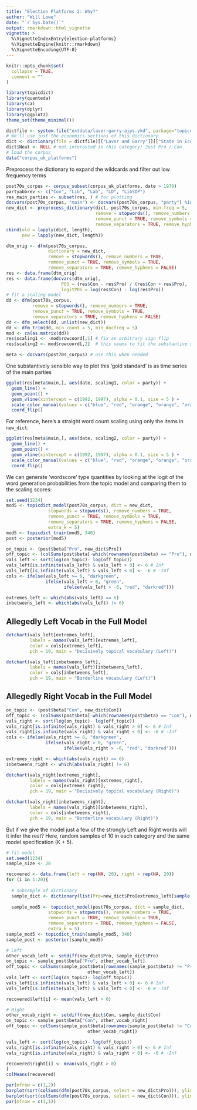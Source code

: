 ```yaml
---
title: "Election Platforms 2: Why?"
author: "Will Lowe"
date: "`r Sys.Date()`"
output: rmarkdown::html_vignette
vignette: >
  %\VignetteIndexEntry{election-platforms}
  %\VignetteEngine{knitr::rmarkdown}
  %\VignetteEncoding{UTF-8}
---
```


```r
knitr::opts_chunk$set(
  collapse = TRUE,
  comment = ""
)

library(topicdict)
library(quanteda)
library(ca)
library(dplyr)
library(ggplot2)
theme_set(theme_minimal())
```

```r
dictfile <- system.file("extdata/laver-garry-ajps.ykd", package="topicdict")
# We'll use just the economics sections of this dictionary
dict <- dictionary(file = dictfile)[["Laver and Garry"]][["State in Economy"]]
dict$Neut <- NULL # not interested in this category! Just Pro / Con
# load the corpus
data("corpus_uk_platforms")
```

Preprocess the dictionary to expand the wildcards and filter out low frequency
terms
```r
post70s_corpus <- corpus_subset(corpus_uk_platforms, date > 1970)
partyabbrev <- c("Con", "Lib", "Lab", "LD", "LibSDP")
res_main_parties <- subset(res, ) # for plotting
docvars(post70s_corpus, "main") <- docvars(post70s_corpus, "party") %in% partyabbrev
new_dict <- preprocess_dictionary(dict, post70s_corpus, min.freq = 5,
                                  remove = stopwords(), remove_numbers = TRUE,
                                  remove_punct = TRUE, remove_symbols = TRUE,
                                  remove_separators = TRUE, remove_hyphens = FALSE)
cbind(old = lapply(dict, length),
      new = lapply(new_dict, length))
```


```r
dtm_orig <- dfm(post70s_corpus,
                dictionary = new_dict,
                remove = stopwords(), remove_numbers = TRUE,
                remove_punct = TRUE, remove_symbols = TRUE,
                remove_separators = TRUE, remove_hyphens = FALSE)
res <- data.frame(dtm_orig)
res <- data.frame(docvars(dtm_orig),
                     POS = (res$Con - res$Pro) / (res$Con + res$Pro),
                     logitPOS = log(res$Con) - log(res$Pro))
# fit a scaling model
dd <- dfm(post70s_corpus,
          remove = stopwords(), remove_numbers = TRUE,
          remove_punct = TRUE, remove_symbols = TRUE,
          remove_separators = TRUE, remove_hyphens = FALSE)
dd <- dfm_select(dd, unlist(new_dict))
dd <- dfm_trim(dd, min_count = 5, min_docfreq = 5)
mod <- ca(as.matrix(dd))
res$scaling1 <- -mod$rowcoord[,1] # fix an arbitrary sign flip
res$scaling2 <- mod$rowcoord[,2]  # this seems to fit the substantive story better

meta <- docvars(post70s_corpus) # use this when needed

```
One substantively sensible way to plot this 'gold standard' is as time series of
the main parties
```r
ggplot(res[meta$main,], aes(date, scaling1, color = party)) +
  geom_line() +
  geom_point() +
  geom_vline(xintercept = c(1992, 1997), alpha = 0.1, size = 5 ) +
  scale_color_manual(values = c("blue", "red", "orange", "orange", "orange")) +
  coord_flip()
```

For reference, here's a straight word count scaling using only
the items in `new_dict`:
```r
ggplot(res[meta$main,], aes(date, scaling2, color = party)) +
  geom_line() +
  geom_point() +
  geom_vline(xintercept = c(1992, 1997), alpha = 0.1, size = 5 ) +
  scale_color_manual(values = c("blue", "red", "orange", "orange", "orange")) +
  coord_flip()
```

We can generate 'wordscore' type quantities by looking at the logit of the word
generation probabilities from the topic model and comparing them to the scaling
scores:

```r
set.seed(1234)
mod5 <- topicdict_model(post70s_corpus, dict = new_dict,
                stopwords = stopwords(), remove_numbers = TRUE,
                remove_punct = TRUE, remove_symbols = TRUE,
                remove_separators = TRUE, remove_hyphens = FALSE, 
                extra_k = 5)
mod5 <- topicdict_train(mod5, 340)
post <- posterior(mod5)

on_topic <- (post$beta["Pro", new_dict$Pro]) 
off_topic <- (colSums(post$beta[-which(rownames(post$beta) == "Pro"), new_dict$Pro]))
vals_left <- sort(log(on_topic)- log(off_topic))
vals_left[is.infinite(vals_left) & vals_left > 0] <- 6 # Inf
vals_left[is.infinite(vals_left) & vals_left < 0] <- -6 # -Inf
cols <- ifelse(vals_left >= 6, "darkgreen", 
               ifelse(vals_left > 0, "green", 
                      ifelse(vals_left > -6, "red", "darkred")))

extremes_left <- which(abs(vals_left) == 6)
inbetweens_left <- which(abs(vals_left) != 6)
```

## Allegedly Left Vocab in the Full Model

```r
dotchart(vals_left[extremes_left], 
         labels = names(vals_left)[extremes_left], 
         color = cols[extremes_left], 
         pch = 19, main = "Decisively topical vocabulary (Left)")
```

```r
dotchart(vals_left[inbetweens_left], 
         labels = names(vals_left)[inbetweens_left], 
         color = cols[inbetweens_left], 
         pch = 19, main = "Borderline vocabulary (Left)")
```

## Allegedly Right Vocab in the Full Model

```r
on_topic <- (post$beta["Con", new_dict$Con]) 
off_topic <- (colSums(post$beta[-which(rownames(post$beta) == "Con"), new_dict$Con]))
vals_right <- sort(log(on_topic)- log(off_topic))
vals_right[is.infinite(vals_right) & vals_right > 0] <- 6 # Inf
vals_right[is.infinite(vals_right) & vals_right < 0] <- -6 # -Inf
cols <- ifelse(vals_right >= 6, "darkgreen", 
               ifelse(vals_right > 0, "green", 
                      ifelse(vals_right > -6, "red", "darkred")))

extremes_right <- which(abs(vals_right) == 6)
inbetweens_right <- which(abs(vals_right) != 6)
```


```r
dotchart(vals_right[extremes_right], 
         labels = names(vals_right)[extremes_right], 
         color = cols[extremes_right], 
         pch = 19, main = "Decisively topical vocabulary (Right)")
```

```r
dotchart(vals_right[inbetweens_right], 
         labels = names(vals_right)[inbetweens_right], 
         color = cols[inbetweens_right], 
         pch = 19, main = "Borderline vocabulary (Right)")
```

But if we give the model just a few of the strongly Left and Right words will it 
infer the rest?  Here, random samples of 10 in each category and the same
model specification (K + 5).

```r

# fit model 
set.seed(1234)
sample_size <- 20

recovered <- data.frame(left = rep(NA, 20), right = rep(NA, 20))
for (i in 1:20){
 
  # subsample of dictionary
  sample_dict <- dictionary(list(Pro=new_dict$Pro[extremes_left[sample(length(extremes_left), sample_size)]], Con = new_dict$Con[extremes_right[sample(length(extremes_right),   sample_size)]]))
  
  sample_mod5 <- topicdict_model(post70s_corpus, dict = sample_dict,
                stopwords = stopwords(), remove_numbers = TRUE,
                remove_punct = TRUE, remove_symbols = TRUE,
                remove_separators = TRUE, remove_hyphens = FALSE, 
                extra_k = 5)
sample_mod5 <- topicdict_train(sample_mod5, 340)
sample_post <- posterior(sample_mod5)

# Left
other_vocab_left <- setdiff(new_dict$Pro, sample_dict$Pro)
on_topic <- sample_post$beta["Pro", other_vocab_left] 
off_topic <- colSums(sample_post$beta[rownames(sample_post$beta) != "Pro", 
                               other_vocab_left])
vals_left <- sort(log(on_topic)- log(off_topic))
vals_left[is.infinite(vals_left) & vals_left > 0] <- 6 # Inf
vals_left[is.infinite(vals_left) & vals_left < 0] <- -6 # -Inf

recovered$left[i] <- mean(vals_left > 0)

# Right
other_vocab_right <- setdiff(new_dict$Con, sample_dict$Con)
on_topic <- sample_post$beta["Con", other_vocab_right] 
off_topic <- colSums(sample_post$beta[rownames(sample_post$beta) != "Con", 
                               other_vocab_right])

vals_left <- sort(log(on_topic)- log(off_topic))
vals_right[is.infinite(vals_right) & vals_right > 0] <- 6 # Inf
vals_right[is.infinite(vals_right) & vals_right < 0] <- -6 # -Inf

recovered$right[i] <- mean(vals_right > 0)
}
colMeans(recovered)

```


```r
par(mfrow = c(1,2))
barplot(sort(colSums(dfm(post70s_corpus, select = new_dict$Pro))), ylim = c(0, 1500))
barplot(sort(colSums(dfm(post70s_corpus, select = new_dict$Con))), ylim = c(0, 1500))
par(mfrow = c(1,1))
```

